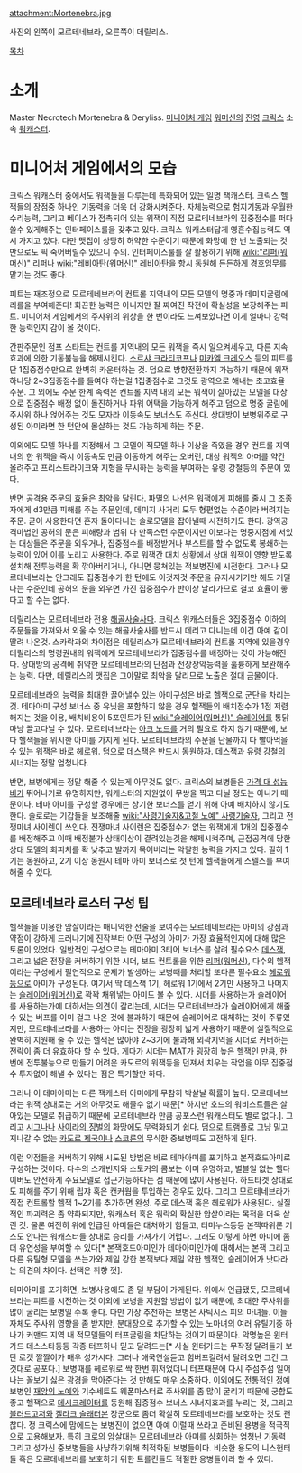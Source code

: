 attachment:Mortenebra.jpg 

사진의 왼쪽이 모르테네브라, 오른쪽이 데릴리스.

[[목차]]
= 소개 =
Master Necrotech Mortenebra & Deryliss. [[미니어처 게임]] [[워머신]]의 [[진영]] [[크릭스]] 소속 [[워캐스터]].


= 미니어처 게임에서의 모습 =
크릭스 워캐스터 중에서도 워잭들을 다루는데 특화되어 있는 일명 잭캐스터. 크릭스 헬잭들의 장점중 하나인 기동력을 더욱 더 강화시켜준다. 자체능력으로 험지기동과 우월한 수리능력, 그리고 베이스가 접촉되어 있는 워잭이 직접 모르테네브라의 집중점수를 퍼다 쓸수 있게해주는 인터페이스룰을 갖추고 있다. 크릭스 워캐스터답게 영혼수집능력도 역시 가지고 있다. 다만 맷집이 상당히 허약한 수준이기 때문에 화망에 한 번 노출되는 것만으로도 픽 죽어버릴수 있으니 주의. 인터페이스룰를 잘 활용하기 위해 [[wiki:"리퍼(워머신)" 리퍼]]나 [[wiki:"레비아탄(워머신)" 레비아탄]]을 항시 동원해 든든하게 경호임무를 맡기는 것도 좋다.

피트는 재조정으로 모르테네브라의 컨트롤 지역내의 모든 모델의 명중과 데미지굴림에 리롤을 부여해준다! 화끈한 능력은 아니지만 잘 짜여진 작전에 확실성을 보장해주는 피트. 미니어처 게임에서의 주사위의 위상을 한 번이라도 느껴보았다면 이게 얼마나 강력한 능력인지 감이 올 것이다.

간판주문인 점프 스타트는 컨트롤 지역내의 모든 워잭을 즉시 일으켜세우고, 다른 지속효과에 의한 기동불능을 해제시킨다. [[소르샤 크라티코프]]나 [[미카엘 크레오스]] 등의 피트를 단 1집중점수만으로 완벽히 카운터하는 것. 덤으로 방향전환까지 가능하기 때문에 워잭 하나당 2~3집중점수를 들여야 하는걸 1집중점수로 그것도 광역으로 해내는 초고효율 주문. 그 외에도 주문 한계 속력은 컨트롤 지역 내의 모든 워잭이 살아있는 모델을 대상으로 집중점수 배정 없이 돌진하거나 파워 어택을 가능하게 해주고 덤으로 명중 굴림에 주사위 하나 얹어주는 것도 모자라 이동속도 보너스도 주신다. 상대방이 보병위주로 구성된 아미라면 한 턴안에 몰살하는 것도 가능하게 하는 주문.

이외에도 모델 하나를 지정해서 그 모델이 적모델 하나 이상을 죽였을 경우 컨트롤 지역 내의 한 워잭을 즉시 이동속도 만큼 이동하게 해주는 오버런, 대상 워잭의 아머를 약간 올려주고 프리스트라이크와 지형을 무시하는 능력을 부여하는 유령 강철등의 주문이 있다.

반면 공격용 주문의 효율은 최악을 달린다. 파멸의 나선은 워잭에게 피해를 줄시 그 조종자에게 d3만큼 피해를 주는 주문인데, 데미지 사거리 모두 형편없는 수준이라 버려지는 주문. 굳이 사용한다면 혼자 돌아다니는 솔로모델을 잡아낼때 시전하기도 한다. 광역공격마법인 공허의 문은 피해량과 범위 다 만족스런 수준이지만 이보다는 명중지점에 서있는 대상들은 주문을 외우거나, 집중점수를 배정받거나 부스트를 할 수 없도록 봉쇄하는 능력이 있어 이를 노리고 사용한다. 주로 워잭간 대치 상황에서 상대 워잭이 영향 받도록 설치해 전투능력을 확 깎아버리거나, 아니면 뭉쳐있는 적보병진에 시전한다. 그러나 모르테네브라는 안그래도 집중점수가 한 턴에도 이것저것 주문을 유지시키기만 해도 거덜나는 수준인데 공허의 문을 외우면 가진 집중점수가 반이상 날라가므로 결코 효율이 좋다고 할 수는 없다.

데릴리스는 모르테네브라 전용 [[해골사술사]]다. 크릭스 워캐스터들은 3집중점수 이하의 주문들을 가져와서 외울 수 있는 해골사술사를 반드시 데리고 다니는데 이건 아예 같이 딸려 나온것. 스카락과의 차이점은 데릴리스가 모르테네브라의 컨트롤 지역에 있을경우 데릴리스의 명령권내의 워잭에게 모르테네브라가 집중점수를 배정하는 것이 가능해진다. 상대방의 공격에 취약한 모르테네브라의 단점과 전장장악능력을 훌륭하게 보완해주는 능력. 다만, 데릴리스의 맷집은 그야말로 최악을 달리므로 노출은 절대 금물이다.

모르테네브라의 능력을 최대한 끌어낼수 있는 아미구성은 바로 헬잭으로 군단을 차리는 것. 테마아미 구성 보너스 중 유닛을 포함하지 않을 경우 헬잭들의 배치점수가 1점 저렴해지는 것을 이용, 배치비용이 5포인트가 된 [[wiki:"슬레이어(워머신)" 슬레이어]]를 통닭마냥 끌고다닐 수 있다. 모르테네브라는 [[아크 노드]]를 거의 필요로 하지 않기 때문에, 보다 헬잭들을 위시한 아미를 가지게 된다. 모르테네브라의 주문을 단물까지 다 빨아먹을 수 있는 워잭은 바로 [[헤로워]]. 덤으로 [[데스잭]]은 반드시 동원하자. 데스잭과 유령 강철의 시너지는 정말 엄청나다.

반면, 보병에게는 정말 해줄 수 있는게 아무것도 없다. 크릭스의 보병들은 [[가격 대 성능비]]가 뛰어나기로 유명하지만, 워캐스터의 지원없이 무쌍을 찍고 다닐 정도는 아니기 때문이다. 테마 아미를 구성할 경우에는 상기한 보너스를 얻기 위해 아예 배치하지 않기도 한다. 솔로로는 기갑들을 보조해줄 [[wiki:"사령기술자&고철 노예" 사령기술자]], 그리고 전쟁마녀 사이렌이 쓰인다. 전쟁마녀 사이렌은 집중점수가 없는 워잭에게 1개의 집중점수를 배정해주고 이때 배정불가 상태이상이 결려있는것을 해제시켜주며, 근접공격에 당한 상대 모델의 회피치를 확 낮추고 발까지 묶어버리는 악랄한 능력을 가지고 있다. 필히 1기는 동원하고, 2기 이상 동원시 테마 아미 보너스로 첫 턴에 헬잭들에게 스텔스를 부여해줄 수 있다.
== 모르테네브라 로스터 구성 팁 ==
헬잭들을 이용한 암살이라는 매니악한 전술을 보여주는 모르테네브라는 아미의 강점과 약점이 강하게 드러나기에 진작부터 어떤 구성의 아미가 가장 효율적인지에 대해 많은 토론이 있었다. 일반적인 구성으로는 테마아미 3티어 보너스를 살려 필수요소 [[데스잭]], 그리고 넓은 전장을 커버하기 위한 시더, 보드 컨트롤을 위한 [[리퍼(워머신)]], 다수의 헬잭이라는 구성에서 필연적으로 문제가 발생하는 보병때를 처리할 또다른 필수요소 [[헤로워]]등으로 아미가 구성된다. 여기서 딱 데스잭 1기, 헤로워 1기에서 2기만 사용하고 나머지는 [[슬레이어(워머신)]]로 꽉꽉 채워넣는 아미도 볼 수 있다. 시더를 사용하는가 슬레이어를 사용하는가에 대하서는 의견이 갈리는데, 시더는 모르테네브라가 슬레이어에게 해줄 수 있는 버프를 이미 걸고 나온 것에 불과하기 때문에 슬레이어로 대체하는 것이 주류였지만, 모르테네브라를 사용하는 아미는 전장을 굉장히 넓게 사용하기 때문에 실질적으로 완벽히 지원해 줄 수 있는 헬잭은 많아야 2~3기에 불과해 외곽지역을 시더로 커버하는 전략이 좀 더 유효하다 할 수 있다. 게다가 시더는 MAT가 굉장히 높은 헬잭인 만큼, 한 번에 전투불능으로 만들기 어려운 카도르의 워잭등을 던져서 치우는 작업을 아무 집중점수 투자없이 해낼 수 있다는 점은 특기할만 하다.

그러나 이 테마아미는 다른 잭캐스터 아미에게 무참히 박살날 확률이 높다. 모르테네브라는 워잭 상대로는 거의 아무것도 해줄수 없기 때문[* 하지만 호드의 워비스트들은 살아있는 모델로 취급하기 때문에 모르테네브라 만큼 공포스런 워캐스터도 별로 없다.]. 그리고 [[시그나]]나 [[사이라의 징벌]]의 화망에도 무력화되기 쉽다. 덤으로 트램플로 그냥 밀고 지나갈 수 없는 [[카도르 제국]]이나 [[스코른]]의 무식한 중보병때도 고전하게 된다. 

이런 약점들을 커버하기 위해 시도된 방법은 바로 테마아미를 포기하고 본잭호드아미로 구성하는 것이다. 다수의 스캐빈저와 스토커의 콤보는 이미 유명하고, 별볼일 없는 헬다이버도 안전하게 주요모델로 접근가능하다는 점 때문에 많이 사용된다. 하드타겟 상대로도 피해를 주기 위해 립쟈 혹은 캔커웜을 투입하는 경우도 있다. 그리고 모르테네브라가 직접 컨트롤할 헬잭 1~2기를 추가하면 완성. 주로 데스잭 혹은 헤로워가 사용된다. 실질적인 파괴력은 좀 약화되지만, 워캐스터 혹은 워락의 확실한 암살이라는 목적을 더욱 살린 것. 물론 여전히 위에 언급된 아미들은 대처하기 힘들고, 터미누스등등 본잭따위론 기스도 안나는 워캐스터들 상대로 승리를 가져가기 어렵다. 그래도 이렇게 하면 아미에 좀 더 유연성을 부여할 수 있다[* 본잭호드아미인가 테마아미인가에 대해서는 본잭 그리고 다른 유틸형 모델을 쓰는가와 제일 강한 본잭보다 제일 약한 헬잭인 슬레이어가 낫다라는 의견의 차이다. 선택은 취향 껏].

테마아미를 포기하면, 보병사용에도 좀 덜 부담이 가게된다. 위에서 언급됐듯, 모르테네브라는 피트를 시전하는 것 이외에 보병을 지원할 방법이 없기 때문에, 최대한 주사위를 많이 굴리는 보병일 수록 좋다. 다만 가장 추천하는 보병은 사틱시스 피의 마녀들. 이들 자체도 주사위 영향을 좀 받지만, 분대장으로 추가할 수 있는 노마녀의 여러 유틸기중 하나가 커맨드 지역 내 적모델들의 터프굴림을 차단하는 것이기 때문이다. 악명높은 윈터가드 데스스타등등 각종 터프하나 믿고 달려드는[* 사실 윈터가드는 무작정 달려들기 보단 로켓 짤짤이가 매우 성가시다. 그러나 애국연설듣고 힘버프걸려서 달려오면 그건 그것대로 공포다.] 보병때를 헤로워로 싹 한번 휘저었더니 터프때문에 다시 주섬주섬 일어나는 꼴보기 싫은 광경을 막아준다는 것 만해도 매우 소중하다. 이외에도 전통적인 정예보병인 [[재앙의 노예]]와 기수세트도 웨폰마스터로 주사위를 좀 많이 굴리기 때문에 궁합도 좋고 헬잭으로 [[데시크레이터]]를 동원해 집중점수 보너스 시너지효과를 누리는 것, 그리고 [[블러드고저]]와 [[겔라크 슬래터본]] 장군으로 좀더 확실히 모르테네브라를 보호하는 것도 괜찮다. 정 크릭스에 맘에드는 보병진이 없으면 아예 이럴때 쓰라고 준비된 용병을 적극적으로 고용해보자. 특히 크로의 암살대는 모르테네브라 아미를 상회하는 엄청난 기동력 그리고 성가신 중보병들을 사냥하기위해 최적화된 보병들이다. 비슷한 용도의 니스헌터들 혹은 모르테네브라를 보호하기 위한 트롤킨들도 적절한 용병들이라 할 수 있다.
